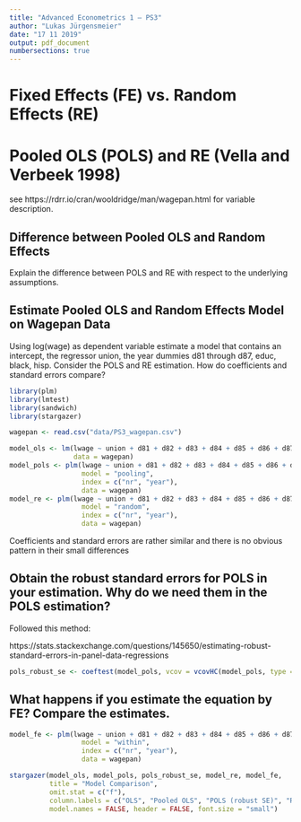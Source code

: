 ```yaml
---
title: "Advanced Econometrics 1 – PS3"
author: "Lukas Jürgensmeier"
date: "17 11 2019"
output: pdf_document
numbersections: true
---
```


# Fixed Effects (FE) vs. Random Effects (RE)

# Pooled OLS (POLS) and RE (Vella and Verbeek 1998)

see https://rdrr.io/cran/wooldridge/man/wagepan.html for variable description.

## Difference between Pooled OLS and Random Effects

Explain the difference between POLS and RE with respect to the underlying assumptions.

## Estimate Pooled OLS and Random Effects Model on Wagepan Data

Using log(wage) as dependent variable estimate a model that contains an intercept, the regressor union, the
year dummies d81 through d87, educ, black, hisp. Consider the POLS and RE estimation. How do coefficients
and standard errors compare?

```r
library(plm)
library(lmtest)
library(sandwich)
library(stargazer)
```

```r
wagepan <- read.csv("data/PS3_wagepan.csv")
```

```r
model_ols <- lm(lwage ~ union + d81 + d82 + d83 + d84 + d85 + d86 + d87 + educ + black + hisp,
                data = wagepan)
model_pols <- plm(lwage ~ union + d81 + d82 + d83 + d84 + d85 + d86 + d87 + educ + black + hisp,
                  model = "pooling",
                  index = c("nr", "year"),
                  data = wagepan)
model_re <- plm(lwage ~ union + d81 + d82 + d83 + d84 + d85 + d86 + d87 + educ + black + hisp,
                  model = "random",
                  index = c("nr", "year"),
                  data = wagepan)
```

Coefficients and standard errors are rather similar and there is no obvious pattern in their small differences

## Obtain the robust standard errors for POLS in your estimation. Why do we need them in the POLS estimation?

Followed this method:

https://stats.stackexchange.com/questions/145650/estimating-robust-standard-errors-in-panel-data-regressions

```r
pols_robust_se <- coeftest(model_pols, vcov = vcovHC(model_pols, type = "HC0")) # , cluster = "group" ?
```

## What happens if you estimate the equation by FE? Compare the estimates.

```r
model_fe <- plm(lwage ~ union + d81 + d82 + d83 + d84 + d85 + d86 + d87 + educ + black + hisp,
                  model = "within",
                  index = c("nr", "year"),
                  data = wagepan)
```

```r
stargazer(model_ols, model_pols, pols_robust_se, model_re, model_fe,
          title = "Model Comparison",
          omit.stat = c("f"),
          column.labels = c("OLS", "Pooled OLS", "POLS (robust SE)", "Random Effects", "Fixed Effects"),
          model.names = FALSE, header = FALSE, font.size = "small")
```